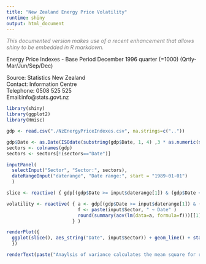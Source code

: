 ```yaml
---
title: "New Zealand Energy Price Volatility"
runtime: shiny
output: html_document
---
```


<span style="color:grey">*This documented version makes use of a recent enhancement that allows shiny to be embedded in R markdown.*</span>

Energy Price Indexes - Base Period December 1996 quarter (=1000) (Qrtly-Mar/Jun/Sep/Dec)

Source: Statistics New Zealand  										
Contact: Information Centre											
Telephone: 0508 525 525											
Email:info@stats.govt.nz											

```r
library(shiny)
library(ggplot2)
library(Hmisc)

gdp <- read.csv("./NzEnergyPriceIndexes.csv", na.strings=c(".."))

gdp$Date <- as.Date(ISOdate(substring(gdp$Date, 1, 4) ,3 * as.numeric(substring(gdp$Date, 6, 6)), 1)) 
sectors <- colnames(gdp)
sectors <- sectors[!(sectors=="Date")]

inputPanel(
  selectInput("Sector", "Sector:", sectors),
  dateRangeInput("daterange", "Date range:", start = "1989-01-01")
  )

slice <- reactive( { gdp[(gdp$Date >= input$daterange[1]) & (gdp$Date <= input$daterange[2]),] } )

volatility <- reactive( { a <- gdp[(gdp$Date >= input$daterange[1]) & (gdp$Date <= input$daterange[2]),]
                          f <- paste(input$Sector, " ~ Date" )
                          round(summary(aov(lm(data=a, formula=f)))[[1]]$"Mean Sq"[2])
                        } )

renderPlot({
  ggplot(slice(), aes_string("Date", input$Sector)) + geom_line() + stat_summary(fun.data=mean_cl_normal) + geom_smooth(method='lm')
  })

renderText(paste("Anaylsis of variance calculates the mean square for residuals as", volatility(), "which is a consistent measure of volatility."))
```

